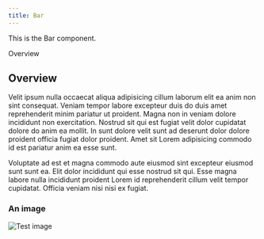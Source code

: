 ```yaml
---
title: Bar
---
```


<PageDescription>

This is the Bar component.

</PageDescription>

<AnchorLinks>

<AnchorLink>Overview</AnchorLink>

</AnchorLinks>

## Overview

Velit ipsum nulla occaecat aliqua adipisicing cillum laborum elit ea anim non
sint consequat. Veniam tempor labore excepteur duis do duis amet reprehenderit
minim pariatur ut proident. Magna non in veniam dolore incididunt non
exercitation. Nostrud sit qui est fugiat velit dolor cupidatat dolore do anim ea
mollit. In sunt dolore velit sunt ad deserunt dolor dolore proident officia
fugiat dolor proident. Amet sit Lorem adipisicing commodo id est pariatur anim
ea esse sunt.

Voluptate ad est et magna commodo aute eiusmod sint excepteur eiusmod sunt sunt
ea. Elit dolor incididunt qui esse nostrud sit qui. Esse magna labore nulla
incididunt proident Lorem id reprehenderit cillum velit tempor cupidatat.
Officia veniam nisi nisi ex fugiat.

### An image

<Row>
<Column colLg={12}>

![Test image](images/2021.png)

</Column>
</Row>
